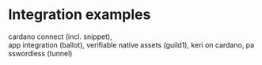 
# Integration examples

<Callout type="info" emoji="ℹ️">
  cardano connect (incl. snippet),
  app integration (ballot), verifiable native assets (guild1), keri on cardano, passwordless (tunnel)
</Callout>
